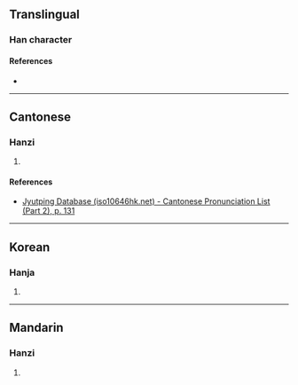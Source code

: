 {{character info/new}}
==Translingual==

===Han character===
{{Han char|rn=75|rad=木|as=11|sn=15|four=40927|canj=DILB|ids=⿰木庸}}

====References====
* {{Han ref|kx=0547.010|dkj=15358|dj=0934.280|hdz=21283.140|uh=69E6|ud=27110|bh=E5E1|bd=58849}}

----

==Cantonese==

===Hanzi===
{{yue-hanzi|jyut=[[jung4]]|y=yung4}}

# {{defn|lang=yue|sort=木11}}

====References====
* [http://www.iso10646hk.net/jp/document/download.jsp Jyutping Database (iso10646hk.net) - Cantonese Pronunciation List (Part 2), p. 131]

----

==Korean==

===Hanja===
{{ko-hanja|hangeul=용|eumhun=|rv=yong|mr=yong|y=yong}}

# {{defn|lang=ko|sort=木11}}

----

==Mandarin==

===Hanzi===
{{cmn-hanzi|pin=[[yōng]] ([[yong1]])|wg=yung<sup>1</sup>}}

# {{defn|lang=cmn|sort=木11}}